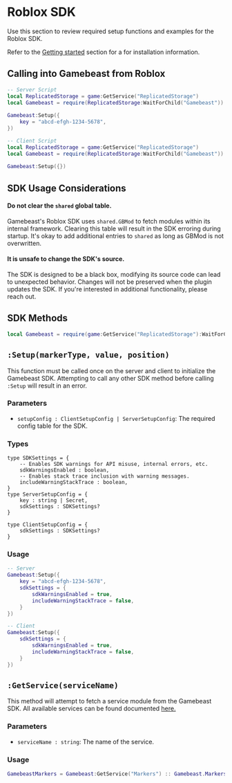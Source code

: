 # Roblox SDK

Use this section to review required setup functions and examples for the Roblox SDK.

Refer to the [Getting started](/Roblox/GettingStarted) section for a for installation information.

## Calling into Gamebeast from Roblox

```lua filename="server.lua" copy numbered
-- Server Script
local ReplicatedStorage = game:GetService("ReplicatedStorage")
local Gamebeast = require(ReplicatedStorage:WaitForChild("Gamebeast"))
 
Gamebeast:Setup({
    key = "abcd-efgh-1234-5678",
})
```

```lua filename="client.lua" copy numbered
-- Client Script
local ReplicatedStorage = game:GetService("ReplicatedStorage")
local Gamebeast = require(ReplicatedStorage:WaitForChild("Gamebeast"))
 
Gamebeast:Setup({})
```

## SDK Usage Considerations

#### Do not clear the `shared` global table.

Gamebeast's Roblox SDK uses `shared.GBMod` to fetch modules within its internal framework. Clearing this table will result in the SDK erroring during startup.
It's okay to add additional entries to `shared` as long as GBMod is not overwritten.

#### It is unsafe to change the SDK's source.

The SDK is designed to be a black box, modifying its source code can lead to unexpected behavior. 
Changes will not be preserved when the plugin updates the SDK. 
If you're interested in additional functionality, please reach out.


## SDK Methods

```lua
local Gamebeast = require(game:GetService("ReplicatedStorage"):WaitForChild("Gamebeast"))
```

## `:Setup(markerType, value, position)` 

This function must be called once on the server and client to initialize the Gamebeast SDK.
Attempting to call any other SDK method before calling `:Setup` will result in an error.

### Parameters

- `setupConfig : ClientSetupConfig | ServerSetupConfig`: The required config table for the SDK.

### Types

```luau
type SDKSettings = {
	-- Enables SDK warnings for API misuse, internal errors, etc.
	sdkWarningsEnabled : boolean,
	-- Enables stack trace inclusion with warning messages.
	includeWarningStackTrace : boolean,
}
type ServerSetupConfig = {
	key : string | Secret,
	sdkSettings : SDKSettings?
}

type ClientSetupConfig = {
	sdkSettings : SDKSettings?
}
```

### Usage
```lua
-- Server
Gamebeast:Setup({
    key = "abcd-efgh-1234-5678",
    sdkSettings = {
        sdkWarningsEnabled = true,
        includeWarningStackTrace = false,
    }
})

-- Client
Gamebeast:Setup({
    sdkSettings = {
        sdkWarningsEnabled = true,
        includeWarningStackTrace = false,
    }
})
```

## `:GetService(serviceName)`
This method will attempt to fetch a service module from the Gamebeast SDK.
All available services can be found documented [here.](/Roblox/API)

### Parameters

- `serviceName : string`: The name of the service.

### Usage
```lua
GamebeastMarkers = Gamebeast:GetService("Markers") :: Gamebeast.MarkersService
```